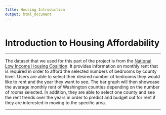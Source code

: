 ```yaml
---
Title: Housing Introduction
output: html_document
---
```


```r

```

# Introduction to Housing Affordability  

---

The dataset that we used for this part of the project is from the [National Low Income Housing Coalition](https://nlihc.org/oor). It provides information on monthly rent that is required in order to afford the selected numbers of bedrooms by county level. Users are able to select their desired number of bedrooms they would like to rent and the year they want to see. The bar graph will then showcase the average monthly rent of Washington counties depending on the number of rooms selected. In addition, they are able to select one county and see the rent trends over the years in order to predict and budget out for rent if they are interested in moving to the specific area.
  


---
